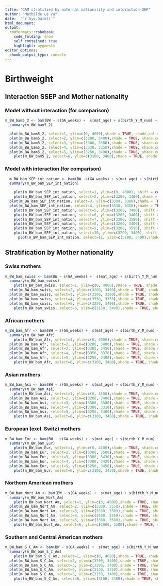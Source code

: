 ```yaml
---
title: "GAM stratified by maternal nationality and interaction SEP"
author: "Mathilde Le Vu"
date:  "`r Sys.Date()`"
html_document: 
output:
  rmdformats::robobook:
    code_folding: show
    self_contained: true
    highlight: pygments
editor_options: 
  chunk_output_type: console
---
```


# Birthweight
## Interaction SSEP and Mother nationality

### Model without interaction (for comparison)
```r
m_BW_bam5_2 <- bam(BW ~ s(GA_weeks) +  s(mat_age) + s(birth_Y_M_num) + s(month, bs="cc") + s(mean_ssep2) + s(mean_Alt_mean2)+ parity_cat + sex + Urban3 + Language + mother_nationality_cat2 + civil_status3 + HW, data=bevn_eco_in7)  
  summary(m_BW_bam5_2)

  plot(m_BW_bam5_2, select=1, ylim=c(0, 4000),shade = TRUE, shade.col = "lightblue",  shift = coef(m_BW_bam5_2)[1]) #GA
  plot(m_BW_bam5_2, select=2, ylim=c(3200, 3400),shade = TRUE, shade.col = "lightblue",  shift = coef(m_BW_bam5_2)[1]) #mat age
  plot(m_BW_bam5_2, select=3, ylim=c(3300, 3380),shade = TRUE, shade.col = "lightblue",  shift = coef(m_BW_bam5_2)[1],  xlab  = "1 : 2007-01,     25: 2009-01,     50: 2011-02,    75: 2013-03,   100: 2015-04,    125: 2017-05, 150: 2019-06") #birth_Y_M_num
  plot(m_BW_bam5_2, select=4, ylim=c(3330, 3350),shade = TRUE, shade.col = "lightblue",  shift = coef(m_BW_bam5_2)[1]) #month
  plot(m_BW_bam5_2, select=5, ylim=c(3250, 3400),shade = TRUE, shade.col = "lightblue",  shift = coef(m_BW_bam5_2)[1]) #mean ssep
    plot(m_BW_bam5_2, select=6, ylim=c(3100, 3400),shade = TRUE, shade.col = "lightblue",  shift = coef(m_BW_bam5_2)[1]) #mean altitude
```

### Model with interaction (for comparison)

```r
  m_BW_bam_SEP_int_nation <- bam(BW ~s(GA_weeks) + s(mat_age) + s(birth_Y_M_num) + s(month, bs="cc") +  s(mean_ssep2, by=mother_nationality_cat2) + s(mean_Alt_mean2)+ parity_cat + sex  +  Urban3 + Language + mother_nationality_cat2 + civil_status3 + HW, data=bevn_eco_in7)
  summary(m_BW_bam_SEP_int_nation)

    plot(m_BW_bam_SEP_int_nation, select=1, ylim=c(0, 4000), shift = coef(m_BW_bam_SEP_int_nation)[1], shade = TRUE, shade.col = "lightblue") #GA
    plot(m_BW_bam_SEP_int_nation, select=2, ylim=c(3200, 3400),shade = TRUE, shade.col = "lightblue",  shift = coef(m_BW_bam_SEP_int_nation)[1]) #mat age
  plot(m_BW_bam_SEP_int_nation, select=3, ylim=c(3300, 3380),shade = TRUE, shade.col = "lightblue",  shift = coef(m_BW_bam_SEP_int_nation)[1],  xlab  = "1 : 2007-01,     25: 2009-01,     50: 2011-02,    75: 2013-03,   100: 2015-04,    125: 2017-05, 150: 2019-06") #birth_Y_M_num
  plot(m_BW_bam_SEP_int_nation, select=4, ylim=c(3330, 3350),shade = TRUE, shade.col = "lightblue",  shift = coef(m_BW_bam_SEP_int_nation)[1]) #month
    plot(m_BW_bam_SEP_int_nation, select=5, ylim=c(3200, 3400), shift = coef(m_BW_bam_SEP_int_nation)[1], shade = TRUE, shade.col = "lightblue") #ssep * Switzerland
    plot(m_BW_bam_SEP_int_nation, select=6, ylim=c(3200, 3400), shift = coef(m_BW_bam_SEP_int_nation)[1], shade = TRUE, shade.col = "lightblue") #ssep* Africa
    plot(m_BW_bam_SEP_int_nation, select=7, ylim=c(3200, 3580), shift = coef(m_BW_bam_SEP_int_nation)[1], shade = TRUE, shade.col = "lightblue") #ssep * Asia
    plot(m_BW_bam_SEP_int_nation, select=8, ylim=c(3200, 3400), shift = coef(m_BW_bam_SEP_int_nation)[1], shade = TRUE, shade.col = "lightblue") #ssep * Europe excluding Switzerland
    plot(m_BW_bam_SEP_int_nation, select=9, ylim=c(3200, 3550), shift = coef(m_BW_bam_SEP_int_nation)[1], shade = TRUE, shade.col = "lightblue") #ssep * Nothern America
    plot(m_BW_bam_SEP_int_nation, select=10, ylim=c(3200, 3400), shift = coef(m_BW_bam_SEP_int_nation)[1], shade = TRUE, shade.col = "lightblue") #ssep * Southern and Central America
      plot(m_BW_bam_SEP_int_nation, select=11, ylim=c(3100, 3400),shade = TRUE, shade.col = "lightblue",  shift = coef(m_BW_bam_SEP_int_nation)[1]) #mean altitude
```

## Stratification by Mother nationality

### Swiss mothers

```r
m_BW_bam_swiss <- bam(BW ~ s(GA_weeks) +  s(mat_age) + s(birth_Y_M_num) + s(month, bs="cc") + s(mean_ssep2) + s(mean_Alt_mean2)+ parity_cat + sex + Urban3 + Language + civil_status3 + HW, data=bevn_eco_in7_Swiss)  
  summary(m_BW_bam_swiss)
    plot(m_BW_bam_swiss, select=1, ylim=c(0, 4000),shade = TRUE, shade.col = "lightblue",  shift = coef(m_BW_bam_swiss)[1]) #GA
  plot(m_BW_bam_swiss, select=2, ylim=c(3200, 3400),shade = TRUE, shade.col = "lightblue",  shift = coef(m_BW_bam_swiss)[1]) #mat age
  plot(m_BW_bam_swiss, select=3, ylim=c(3300, 3380),shade = TRUE, shade.col = "lightblue",  shift = coef(m_BW_bam_swiss)[1],  xlab  = "1 : 2007-01,     25: 2009-01,     50: 2011-02,    75: 2013-03,   100: 2015-04,    125: 2017-05, 150: 2019-06") #birth_Y_M_num
  plot(m_BW_bam_swiss, select=4, ylim=c(3330, 3350),shade = TRUE, shade.col = "lightblue",  shift = coef(m_BW_bam_swiss)[1]) #month
  plot(m_BW_bam_swiss, select=5, ylim=c(3250, 3400),shade = TRUE, shade.col = "lightblue",  shift = coef(m_BW_bam_swiss)[1]) #mean ssep
    plot(m_BW_bam_swiss, select=6, ylim=c(3100, 3400),shade = TRUE, shade.col = "lightblue",  shift = coef(m_BW_bam_swiss)[1]) #mean altitude
```

### African mothers
```r
m_BW_bam_Afr <- bam(BW ~ s(GA_weeks) +  s(mat_age) + s(birth_Y_M_num) + s(month, bs="cc") + s(mean_ssep2) + s(mean_Alt_mean2)+ parity_cat + sex + Urban3 + Language + civil_status3 + HW, data=bevn_eco_in7_Afr)  
  summary(m_BW_bam_Afr)
    plot(m_BW_bam_Afr, select=1, ylim=c(0, 4000),shade = TRUE, shade.col = "lightblue",  shift = coef(m_BW_bam_Afr)[1]) #GA
  plot(m_BW_bam_Afr, select=2, ylim=c(3200, 3400),shade = TRUE, shade.col = "lightblue",  shift = coef(m_BW_bam_Afr)[1]) #mat age
  plot(m_BW_bam_Afr, select=3, ylim=c(3300, 3450),shade = TRUE, shade.col = "lightblue",  shift = coef(m_BW_bam_Afr)[1],  xlab  = "1 : 2007-01,     25: 2009-01,     50: 2011-02,    75: 2013-03,   100: 2015-04,    125: 2017-05, 150: 2019-06") #birth_Y_M_num
  plot(m_BW_bam_Afr, select=4, ylim=c(3350, 3370),shade = TRUE, shade.col = "lightblue",  shift = coef(m_BW_bam_Afr)[1]) #month
  plot(m_BW_bam_Afr, select=5, ylim=c(3250, 3400),shade = TRUE, shade.col = "lightblue",  shift = coef(m_BW_bam_Afr)[1]) #mean ssep
    plot(m_BW_bam_Afr, select=6, ylim=c(3100, 3400),shade = TRUE, shade.col = "lightblue",  shift = coef(m_BW_bam_Afr)[1]) #mean altitude
```

### Asian mothers
```r
m_BW_bam_Asi <- bam(BW ~ s(GA_weeks) +  s(mat_age) + s(birth_Y_M_num) + s(month, bs="cc") + s(mean_ssep2) + s(mean_Alt_mean2)+ parity_cat + sex + Urban3 + Language + civil_status3 + HW, data=bevn_eco_in7_Asi)  
  summary(m_BW_bam_Asi)
    plot(m_BW_bam_Asi, select=1, ylim=c(0, 4100),shade = TRUE, shade.col = "lightblue",  shift = coef(m_BW_bam_Asi)[1]) #GA
  plot(m_BW_bam_Asi, select=2, ylim=c(3200, 3400),shade = TRUE, shade.col = "lightblue",  shift = coef(m_BW_bam_Asi)[1]) #mat age
  plot(m_BW_bam_Asi, select=3, ylim=c(3300, 3380),shade = TRUE, shade.col = "lightblue",  shift = coef(m_BW_bam_Asi)[1],  xlab  = "1 : 2007-01,     25: 2009-01,     50: 2011-02,    75: 2013-03,   100: 2015-04,    125: 2017-05, 150: 2019-06") #birth_Y_M_num
  plot(m_BW_bam_Asi, select=4, ylim=c(3300, 3310),shade = TRUE, shade.col = "lightblue",  shift = coef(m_BW_bam_Asi)[1]) #month
  plot(m_BW_bam_Asi, select=5, ylim=c(3250, 3400),shade = TRUE, shade.col = "lightblue",  shift = coef(m_BW_bam_Asi)[1]) #mean ssep
    plot(m_BW_bam_Asi, select=6, ylim=c(3100, 3400),shade = TRUE, shade.col = "lightblue",  shift = coef(m_BW_bam_Asi)[1]) #mean altitude
```

### European (excl. Switz) mothers
```r
m_BW_bam_Eur <- bam(BW ~ s(GA_weeks) +  s(mat_age) + s(birth_Y_M_num) + s(month, bs="cc") + s(mean_ssep2) + s(mean_Alt_mean2)+ parity_cat + sex + Urban3 + Language + civil_status3 + HW, data=bevn_eco_in7_Eur)  
  summary(m_BW_bam_Eur)
    plot(m_BW_bam_Eur, select=1, ylim=c(0, 4100),shade = TRUE, shade.col = "lightblue",  shift = coef(m_BW_bam_Eur)[1]) #GA
  plot(m_BW_bam_Eur, select=2, ylim=c(3300, 3500),shade = TRUE, shade.col = "lightblue",  shift = coef(m_BW_bam_Eur)[1]) #mat age
  plot(m_BW_bam_Eur, select=3, ylim=c(3380, 3430),shade = TRUE, shade.col = "lightblue",  shift = coef(m_BW_bam_Eur)[1],  xlab  = "1 : 2007-01,     25: 2009-01,     50: 2011-02,    75: 2013-03,   100: 2015-04,    125: 2017-05, 150: 2019-06") #birth_Y_M_num
  plot(m_BW_bam_Eur, select=4, ylim=c(3380, 3420),shade = TRUE, shade.col = "lightblue",  shift = coef(m_BW_bam_Eur)[1]) #month
  plot(m_BW_bam_Eur, select=5, ylim=c(3250, 3450),shade = TRUE, shade.col = "lightblue",  shift = coef(m_BW_bam_Eur)[1]) #mean ssep
    plot(m_BW_bam_Eur, select=6, ylim=c(3100, 3450),shade = TRUE, shade.col = "lightblue",  shift = coef(m_BW_bam_Eur)[1]) #mean altitude
```

### Northern American mothers
```r
m_BW_bam_Nort_Am <- bam(BW ~ s(GA_weeks) +  s(mat_age) + s(birth_Y_M_num) + s(month, bs="cc") + s(mean_ssep2) + s(mean_Alt_mean2)+ parity_cat + sex + Urban3 + Language + civil_status3 + HW, data=bevn_eco_in7_Nort_Am)  
  summary(m_BW_bam_Nort_Am)
    plot(m_BW_bam_Nort_Am, select=1, ylim=c(0, 4000),shade = TRUE, shade.col = "lightblue",  shift = coef(m_BW_bam_Nort_Am)[1]) #GA
  plot(m_BW_bam_Nort_Am, select=2, ylim=c(3300, 3550),shade = TRUE, shade.col = "lightblue",  shift = coef(m_BW_bam_Nort_Am)[1]) #mat age
  plot(m_BW_bam_Nort_Am, select=3, ylim=c(3300, 3500),shade = TRUE, shade.col = "lightblue",  shift = coef(m_BW_bam_Nort_Am)[1],  xlab  = "1 : 2007-01,     25: 2009-01,     50: 2011-02,    75: 2013-03,   100: 2015-04,    125: 2017-05, 150: 2019-06") #birth_Y_M_num
  plot(m_BW_bam_Nort_Am, select=4, ylim=c(3400, 3450),shade = TRUE, shade.col = "lightblue",  shift = coef(m_BW_bam_Nort_Am)[1]) #month
  plot(m_BW_bam_Nort_Am, select=5, ylim=c(3380, 3500),shade = TRUE, shade.col = "lightblue",  shift = coef(m_BW_bam_Nort_Am)[1]) #mean ssep
    plot(m_BW_bam_Nort_Am, select=6, ylim=c(3000, 3500),shade = TRUE, shade.col = "lightblue",  shift = coef(m_BW_bam_Nort_Am)[1]) #mean altitude
```

### Southern and Central American mothers
```r
m_BW_bam_S_C_Am <- bam(BW ~ s(GA_weeks) +  s(mat_age) + s(birth_Y_M_num) + s(month, bs="cc") + s(mean_ssep2) + s(mean_Alt_mean2)+ parity_cat + sex + Urban3 + Language + civil_status3 + HW, data=bevn_eco_in7_S_C_Am)  
  summary(m_BW_bam_S_C_Am)
    plot(m_BW_bam_S_C_Am, select=1, ylim=c(0, 4000),shade = TRUE, shade.col = "lightblue",  shift = coef(m_BW_bam_S_C_Am)[1]) #GA
  plot(m_BW_bam_S_C_Am, select=2, ylim=c(3200, 3400),shade = TRUE, shade.col = "lightblue",  shift = coef(m_BW_bam_S_C_Am)[1]) #mat age
  plot(m_BW_bam_S_C_Am, select=3, ylim=c(3300, 3400),shade = TRUE, shade.col = "lightblue",  shift = coef(m_BW_bam_S_C_Am)[1],  xlab  = "1 : 2007-01,     25: 2009-01,     50: 2011-02,    75: 2013-03,   100: 2015-04,    125: 2017-05, 150: 2019-06") #birth_Y_M_num
  plot(m_BW_bam_S_C_Am, select=4, ylim=c(3330, 3350),shade = TRUE, shade.col = "lightblue",  shift = coef(m_BW_bam_S_C_Am)[1]) #month
  plot(m_BW_bam_S_C_Am, select=5, ylim=c(3250, 3400),shade = TRUE, shade.col = "lightblue",  shift = coef(m_BW_bam_S_C_Am)[1]) #mean ssep
    plot(m_BW_bam_S_C_Am, select=6, ylim=c(3100, 3400),shade = TRUE, shade.col = "lightblue",  shift = coef(m_BW_bam_S_C_Am)[1]) #mean altitude
```
